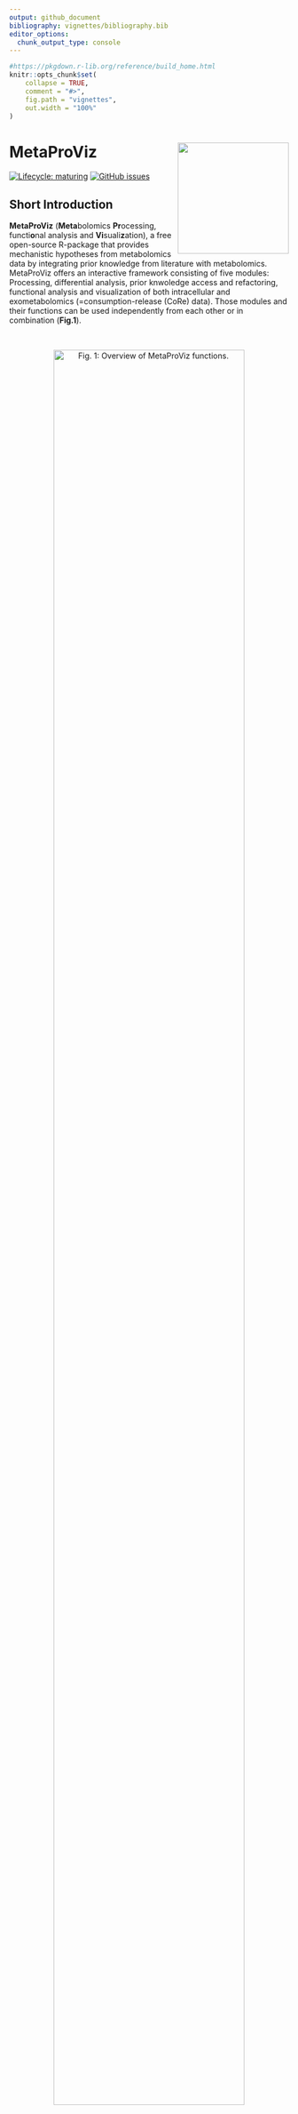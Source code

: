 ```yaml
---
output: github_document
bibliography: vignettes/bibliography.bib
editor_options: 
  chunk_output_type: console
---
```


<!-- README.md is generated from README.Rmd. Please edit that file -->

```r
#https://pkgdown.r-lib.org/reference/build_home.html
knitr::opts_chunk$set(
    collapse = TRUE,
    comment = "#>",
    fig.path = "vignettes",
    out.width = "100%"
)
```

# MetaProViz <img src="vignettes/Hexagon_MetaProViz.png" align="right" width="200" />


<!-- badges: start -->
[![Lifecycle: maturing](https://img.shields.io/badge/lifecycle-maturing-blue.svg)](https://www.tidyverse.org/lifecycle/#maturing)
[![GitHub issues](https://img.shields.io/github/issues/saezlab/MetaProViz)](https://github.com/saezlab/MetaProViz/issues)
<!-- badges: end -->

## **Short Introduction**
**MetaProViz** (**Meta**bolomics **Pr**ocessing, functi**o**nal analysis and **Vi**suali**z**ation), a free open-source R-package that provides mechanistic hypotheses from metabolomics data by integrating prior knowledge from literature with metabolomics. MetaProViz offers an interactive framework consisting of five modules: Processing, differential analysis, prior knwoledge access and refactoring, functional analysis and visualization of both intracellular and exometabolomics (=consumption-release (CoRe) data). Those modules and their functions can be used independently from each other or in combination (**Fig.1**).

\
<center>
![**Fig. 1:** Overview of MetaProViz functions.](https://github.com/saezlab/MetaProViz/blob/development/vignettes/Fig.1.png?raw=true){width=90%}

</center>
\
\
The first module, **MetaProViz**, `Processing`, allows the customized processing of raw peak metabolomics data from different experimental setups, including options to perform feature filtering due to missingness, Total Ion Count (TIC) normalisation, Missing Value Imputation (MVI) based on half-minimum and outlier detection based on Hotellin's T2. All of these pre-processing parameters can be customized and combined as needed.\
The second module of **MetaProViz**, `Differential Metabolite Analysis (DMA)`, allows the user to perform differential analysis between two conditions (e.g. Tumour versus Healthy) calculating the Log2FC, p-value, adjusted p-value and t-value, whereby the user can choose all the test statistics. The input can either be the output of the `Preprocessing` module or any DF including metabolite values and information about the conditions that should be compared.\
The third module of **MetaProViz**, `Functional Analysis`, includes different methods to create clusters of metabolites based on their distribution across the data using logical regulatory rules, prior knowledge for enrichment analysis and functions to perform over representation analysis (ORA). Here, the user can either input the output of the `Processing` or `Differential Metabolite Analysis (DMA)` module, or any other DF including Log2FC and statistics or metabolite values.\
The fourth module of **MetaProViz**, `Visualization`, can easily create customized visualizations of the output results of each of the other **MetaProViz** modules or custom files. Here we not only enable overview plots such as PCA, heatmap, Volcano plot, but also individual graphs of each metabolite as bar graphs, box plots or violin plots. Moreover, the user can provide additional information such as pathways the metabolites correspond to, the clusters the metabolites where assigned to or any other meta-information to customize the plots for color, shape or selections, thus enabling biological interpretation of the results otherwise missed in the data.


## Tutorials
We have generated several tutorials showcasing the different functionalities MetaProViz offers using publicly available datasets, which are included as example data within **MetaProViz**. You can find those tutorial on the top under the "Tutorials" button, where you can follow specific user case examples for different analysis. Otherwise, you can also follow the links below:\
- [Standard metabolomics data](https://saezlab.github.io/MetaProViz/articles/Standard%20Metabolomics.html)\
- [Consumption-Release (CoRe) metabolomics data from cell culture media](https://saezlab.github.io/MetaProViz/articles/CoRe%20Metabolomics.html)\
- [Prior Knowledge Access & Integration](https://saezlab.github.io/MetaProViz/articles/Prior%20Knowledge%20-%20Access%20&%20Integration.html)\
- [Sample Metadata Analysis](https://saezlab.github.io/MetaProViz/articles/Sample%20Metadata%20Analysis.html)\
\
Here you will find a brief overview and information about the installation of the package and its dependencies.

## Example Data
clear cell Renal Cell Carcinoma (ccRCC) patients data from Hakimi et. al including 138 matched tumour and normal tissue pairs [@Hakimi2016]. Cell-lines data from intra- and extracellular metabolomics data from cell culture media from [metabolomics workbench project PR001418](https://www.metabolomicsworkbench.org/data/DRCCMetadata.php?Mode=Project&ProjectID=PR001418).
```r
suppressMessages(suppressWarnings( library(tidyverse)))

# Create an overview of the example data
TissuePlot <- MetaProViz::ToyData("Tissue_Norm")%>%
  filter(TISSUE_TYPE != "NORMAL")%>%
  separate(`TYPE-STAGE`, into=c("Type", "Stage"), sep="-", remove=FALSE)
TissuePlot$Count <- 1

TissuePlot$AGEFactor <- factor(TissuePlot$AGE, levels = c("Young","Middle", "Old"))

#Plot
Plot <- ggplot2::ggplot(TissuePlot, ggplot2::aes(fill=Stage, y=Count, x=AGEFactor)) + 
        ggplot2::geom_bar(position="stack", stat="identity")+
        ggplot2::scale_fill_manual(values = c("STAGE I" = "#006384"  , "STAGE II" = "#9F0162", "STAGE III" = "#00735C" , "STAGE IV" = "grey" ))+
        ggplot2::theme_classic()+
        ggplot2::ggtitle("ccRCC patients metadata")+
        ggplot2::theme(axis.text.x = ggplot2::element_text(angle = 90, hjust = 1))+
        ggplot2::labs(subtitle="Age at surgery <42 = Young,  >58 = Old, else = Middle", x = "Age", y = "Number of Patients")

Plot_Sized <-  MetaProViz:::plotGrob_Superplot(InputPlot=Plot, SettingsInfo=c(Conditions="Conditions", Superplot="Conditions"), SettingsFile_Sample=TissuePlot%>%dplyr::rename("Conditions"="AGE"),  PlotName = "ccRCC patients metadata", Subtitle = "Age at surgery <42 = Young,  >58 = Old, else = Middle", PlotType="Bar")
 
PlotHeight <- grid::convertUnit(Plot_Sized$height, 'cm', valueOnly = TRUE)
PlotWidth <- grid::convertUnit(Plot_Sized$width, 'cm', valueOnly = TRUE)
Plot_Sized %<>%
      {ggplot2::ggplot() + ggplot2::annotation_custom(.)} %>%
       magrittr::add(ggplot2::theme(panel.background = ggplot2::element_rect(fill = "transparent")))

#ggplot2::ggsave(filename = "Tissue_MetadataPlot.svg", plot = Plot_Sized, width = PlotWidth,  height = PlotHeight, unit="cm")
 
Plot_Sized_Tissue <- Plot_Sized

###################################################################################################################################################
# Create an overview of the example data
CellPlot_Intra <- MetaProViz::ToyData(Data="IntraCells_Raw")%>%
  filter(Conditions != "Pool")%>%
   mutate(Celltype = case_when(Conditions=="HK2" ~ 'Healthy',
                               Conditions=="786-O" ~ 'PrimaryTumour',
                               TRUE ~ 'MetastaticTumour'))

CellPlot_Intra$Count <- 1
CellPlot_Intra$CelltypeFactor <- factor(CellPlot_Intra$Celltype, levels = c("Healthy","PrimaryTumour", "MetastaticTumour"))

CellPlot_Media <- MetaProViz::ToyData(Data="CultureMedia_Raw")%>%
  filter(Conditions != "Pool")%>%
  filter(Conditions != "blank")%>%
   mutate(Celltype = case_when(Conditions=="HK2" ~ 'Healthy',#https://www.mdpi.com/1422-0067/24/7/6447
                               Conditions=="786-O" ~ 'PrimaryTumour',
                               Conditions=="OSRC2" ~ 'PrimaryTumour',
                               Conditions=="RFX6" ~ 'PrimaryTumour',
                               TRUE ~ 'MetastaticTumour'))#OSLM1


#Plot
Plot <- ggplot2::ggplot(CellPlot_Intra, ggplot2::aes(fill=Conditions, y=Count, x=CelltypeFactor)) + 
        ggplot2::geom_bar(position="stack", stat="identity")+
        ggplot2::scale_fill_manual(values = c("HK2" = "#006384"  , "786-O" = "#9F0162", "786-M1A" = "#00735C", "786-M2A" = "#00422E"))+
        ggplot2::theme_classic()+
        ggplot2::ggtitle("Intracellular metabolomics")+
        ggplot2::theme(axis.text.x = ggplot2::element_text(angle = 90, hjust = 1))+
        ggplot2::labs(x = "Celltype", y = "Number of Samples",  fill ="Cellline")

Plot_Sized <-  MetaProViz:::plotGrob_Superplot(InputPlot=Plot, SettingsInfo=c(Conditions="Conditions", Superplot="Conditions"), SettingsFile_Sample=CellPlot_Intra%>%dplyr::rename("Name"="Conditions", "Conditions"="Celltype"),  PlotName = "Intracellular metabolomics", Subtitle = NULL, PlotType="Bar")
 
PlotHeight <- grid::convertUnit(Plot_Sized$height, 'cm', valueOnly = TRUE)
PlotWidth <- grid::convertUnit(Plot_Sized$width, 'cm', valueOnly = TRUE)
Plot_Sized %<>%
      {ggplot2::ggplot() + ggplot2::annotation_custom(.)} %>%
     magrittr::add(ggplot2::theme(panel.background = ggplot2::element_rect(fill = "transparent")))

#ggplot2::ggsave(filename = "Cellline_IntraPlot.svg", plot = Plot_Sized, width = PlotWidth,  height = PlotHeight, unit="cm")
 
Plot_Sized_Intra <- Plot_Sized

###################################################################################################################################################
# Create an overview of the example data
CellPlot_Media <- MetaProViz::ToyData(Data="CultureMedia_Raw")%>%
  filter(Conditions != "Pool")%>%
  filter(Conditions != "blank")%>%
   mutate(Celltype = case_when(Conditions=="HK2" ~ 'Healthy',#https://www.mdpi.com/1422-0067/24/7/6447
                               Conditions=="786-O" ~ 'PrimaryTumour',
                               Conditions=="OSRC2" ~ 'PrimaryTumour',
                               Conditions=="RFX631" ~ 'PrimaryTumour',
                               TRUE ~ 'MetastaticTumour'))#OSLM1


CellPlot_Media$Count <- 1
CellPlot_Media$CelltypeFactor <- factor(CellPlot_Media$Celltype, levels = c("Healthy","PrimaryTumour", "MetastaticTumour"))


#Plot
Plot <- ggplot2::ggplot(CellPlot_Media, ggplot2::aes(fill=Conditions, y=Count, x=CelltypeFactor)) + 
        ggplot2::geom_bar(position="stack", stat="identity")+
        ggplot2::scale_fill_manual(values = c("HK2" = "#006384"  , "786-O" = "#d03293", "OSRC2"= "#9F0162" , "RFX631"= "#630026", "786-M1A" = "#00735C", "786-M2A" = "#00422E", "OSLM1B"= "#002B1A"))+
        ggplot2::theme_classic()+
        ggplot2::ggtitle("Media metabolomics")+
        ggplot2::theme(axis.text.x = ggplot2::element_text(angle = 90, hjust = 1))+
        ggplot2::labs(x = "Celltype", y = "Number of Samples",  fill ="Cellline")

Plot_Sized <-  MetaProViz:::plotGrob_Superplot(InputPlot=Plot, SettingsInfo=c(Conditions="Conditions", Superplot="Conditions"), SettingsFile_Sample=CellPlot_Media%>%dplyr::rename("Name"="Conditions", "Conditions"="Celltype"),  PlotName = "Media metabolomics", Subtitle = NULL, PlotType="Bar")
 
PlotHeight <- grid::convertUnit(Plot_Sized$height, 'cm', valueOnly = TRUE)
PlotWidth <- grid::convertUnit(Plot_Sized$width, 'cm', valueOnly = TRUE)
Plot_Sized %<>%
      {ggplot2::ggplot() + ggplot2::annotation_custom(.)} %>%
       magrittr::add(ggplot2::theme(panel.background = ggplot2::element_rect(fill = "transparent")))

#ggplot2::ggsave(filename = "Cellline_Plot.svg", plot = combined_plot, width = PlotWidth,  height = PlotHeight, unit="cm")

Plot_Sized_Media <- Plot_Sized

gridExtra::grid.arrange(Plot_Sized_Tissue, Plot_Sized_Intra, Plot_Sized_Media, ncol=3)
```
\
Additionally we also added transcriptomics and proteomics data of ccRCC patients processed with SiRCle [@Mora_Schmidt2024], originally from [PDC000127](https://proteomic.datacommons.cancer.gov/pdc/study/PDC000127) [@Clark2019].
```r
#This is based on Supplemetary File 2: 13073_2024_1415_MOESM2_ESM.xlsx sheet protein and sheet RNA
patients <- data.frame(
  Patient = c("Tumour", "Normal")
  Protein = c("", ""),
  RNA= c("",  ""))
```

## Installation
**MetaProViz** is an R package and to install the package, start R and enter:
```r
devtools::install_github("https://github.com/saezlab/MetaProViz")
```

Now **MetaProViz** can be imported as:
```r
library(MetaProViz)
```

### Windows specifications
Note if you are running Windows you might have an issue with long paths, which you can resolve in the registry on Windows 10:
Computer Configuration > Administrative Templates > System > Filesystem > Enable Win32 long paths
(If you have a different version of Windows, just google "Long paths fix" and your Windows version)

## Liscence
GNU GENERAL PUBLIC LICENSE, Version 3, 29 June 2007

## Citation
```
@Manual{,
  title = {MetaProViz: METabolomics pre-PRocessing, functiOnal analysis and VIZualisation},

  author = {Christina Schmidt, Denes Turei, Dimitrios Prymidis, Macabe Daley, Julio Saez-Rodriguez and Christian Frezza},
  year = {2024},
  note = {R package version 3.0.0},

}
```

## References

